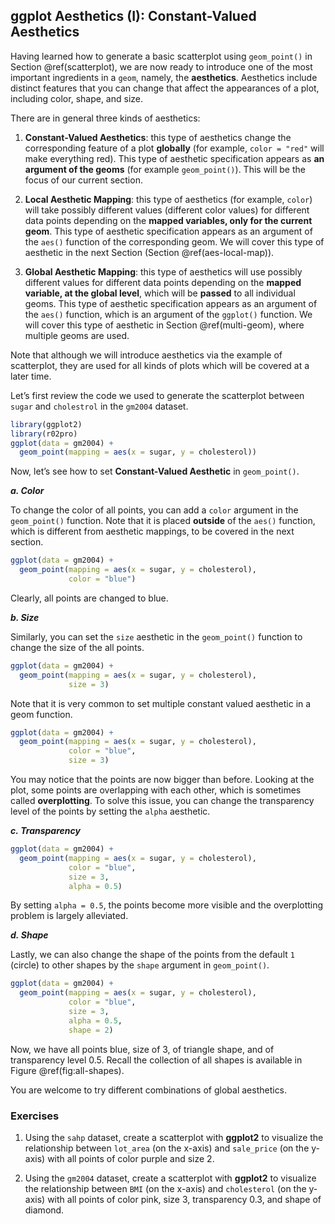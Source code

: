## ggplot Aesthetics (I): Constant-Valued Aesthetics {#aes-constant-value}

Having learned how to generate a basic scatterplot using `geom_point()` in Section \@ref(scatterplot), we are now ready to introduce one of the most important ingredients in a `geom`, namely, the **aesthetics**. Aesthetics include distinct features that you can change that affect the appearances of a plot, including color, shape, and size.

There are in general three kinds of aesthetics:

1. **Constant-Valued Aesthetics**: this type of aesthetics change the corresponding feature of a plot **globally** (for example, `color = "red"` will make everything red). This type of aesthetic specification appears as **an argument of the geoms** (for example `geom_point()`). This will be the focus of our current section. 

2. **Local Aesthetic Mapping**: this type of aesthetics (for example, `color`) will take possibly different values (different color values) for different data points depending on the **mapped variables, only for the current geom**. This type of aesthetic specification appears as an argument of the `aes()` function of the corresponding geom. We will cover this type of aesthetic in the next Section (Section \@ref(aes-local-map)).

3. **Global Aesthetic Mapping**: this type of aesthetics will use possibly different values for different data points depending on the **mapped variable, at the global level**, which will be **passed** to all individual geoms. This type of aesthetic specification appears as an argument of the `aes()` function, which is an argument of the `ggplot()` function. We will cover this type of aesthetic in Section \@ref(multi-geom), where multiple geoms are used. 

::: {.infobox .caution data-latex="{caution}"}
Note that although we will introduce aesthetics via the example of scatterplot, they are used for all kinds of plots which will be covered at a later time. 
::: 


Let's first review the code we used to generate the scatterplot between `sugar` and `cholestrol` in the `gm2004` dataset.

```r
library(ggplot2)
library(r02pro)
ggplot(data = gm2004) + 
  geom_point(mapping = aes(x = sugar, y = cholesterol))
```

Now, let's see how to set **Constant-Valued Aesthetic** in `geom_point()`. 

***a. Color***

To change the color of all points, you can add a `color` argument in the `geom_point()` function. Note that it is placed **outside** of the `aes()` function, which is different from aesthetic mappings, to be covered in the next section.

```r
ggplot(data = gm2004) + 
  geom_point(mapping = aes(x = sugar, y = cholesterol),
             color = "blue")
```

Clearly, all points are changed to blue. 

***b. Size***

Similarly, you can set the `size` aesthetic in the `geom_point()` function to change the size of the all points.

```r
ggplot(data = gm2004) + 
  geom_point(mapping = aes(x = sugar, y = cholesterol),
             size = 3)
```

Note that it is very common to set multiple constant valued aesthetic in a geom function.

```r
ggplot(data = gm2004) + 
  geom_point(mapping = aes(x = sugar, y = cholesterol),
             color = "blue",
             size = 3)
```

You may notice that the points are now bigger than before. Looking at the plot, some points are overlapping with each other, which is sometimes called **overplotting**. To solve this issue, you can change the transparency level of the points by setting the `alpha` aesthetic. 

***c. Transparency***

```r
ggplot(data = gm2004) + 
  geom_point(mapping = aes(x = sugar, y = cholesterol),
             color = "blue",
             size = 3, 
             alpha = 0.5)
```

By setting `alpha = 0.5`, the points become more visible and the overplotting problem is largely alleviated. 

***d. Shape***

Lastly, we can also change the shape of the points from the default `1` (circle) to other shapes by the `shape` argument in `geom_point()`. 

```r
ggplot(data = gm2004) + 
  geom_point(mapping = aes(x = sugar, y = cholesterol),
             color = "blue",
             size = 3, 
             alpha = 0.5,
             shape = 2)
```


Now, we have all points blue, size of 3, of triangle shape, and of transparency level 0.5. Recall the collection of all shapes is available in Figure \@ref(fig:all-shapes).

You are welcome to try different combinations of global aesthetics.


### Exercises


1.	Using the `sahp` dataset, create a scatterplot with **ggplot2** to visualize the relationship between `lot_area` (on the x-axis) and `sale_price` (on the y-axis) with all points of color purple and size 2.   

2. Using the `gm2004` dataset, create a scatterplot with **ggplot2** to visualize the relationship between `BMI` (on the x-axis) and `cholesterol` (on the y-axis) with all points of color pink, size 3, transparency 0.3, and shape of diamond. 




